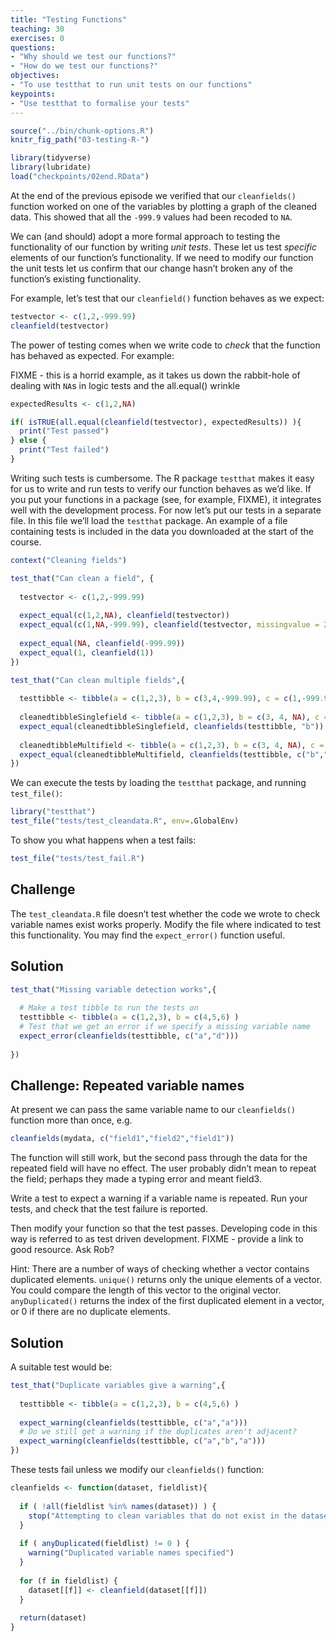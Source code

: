 ```yaml
---
title: "Testing Functions"
teaching: 30
exercises: 0
questions:
- "Why should we test our functions?"
- "How do we test our functions?"
objectives:
- "To use testthat to run unit tests on our functions"
keypoints:
- "Use testthat to formalise your tests"
---
```


```r
source("../bin/chunk-options.R")
knitr_fig_path("03-testing-R-")

```

```r
library(tidyverse)
library(lubridate)
load("checkpoints/02end.RData")
```

At the end of the previous episode we verified that our `cleanfields()` function worked on one of the variables by plotting a graph of the cleaned data.  This showed that all the `-999.9` values had been recoded to `NA`.

We can (and should) adopt a more formal approach to testing the functionality of our function by writing *unit tests*.   These let us test *specific* elements of our function's functionality.    If we need to modify our function the unit tests let us confirm that our change hasn't broken any of the function's existing functionality.


For example, let's test that our `cleanfield()` function behaves as we expect:

```r
testvector <- c(1,2,-999.99)
cleanfield(testvector)

```

The power of testing comes when we write code to *check* that the function has behaved as expected.  For example:

FIXME - this is a horrid example, as it takes us down the rabbit-hole of dealing with `NA`s in logic tests
and the all.equal() wrinkle

```r
expectedResults <- c(1,2,NA)

if( isTRUE(all.equal(cleanfield(testvector), expectedResults)) ){
  print("Test passed")
} else {
  print("Test failed")
}

```


Writing such tests is cumbersome.  The R package `testthat` makes it easy for us to write and run tests to verify our function behaves as we'd like.  If you put your functions in a package (see, for example, FIXME), it integrates well with the development process.  For now let's put our tests in a separate file.  In this file we'll load the `testthat` package.  An example of a file containing tests is included in the data you downloaded at the start of the course.

```r
context("Cleaning fields")

test_that("Can clean a field", {
  
  testvector <- c(1,2,-999.99)
  
  expect_equal(c(1,2,NA), cleanfield(testvector))
  expect_equal(c(1,NA,-999.99), cleanfield(testvector, missingvalue = 2))
  
  expect_equal(NA, cleanfield(-999.99))
  expect_equal(1, cleanfield(1))
})

test_that("Can clean multiple fields",{
  
  testtibble <- tibble(a = c(1,2,3), b = c(3,4,-999.99), c = c(1,-999.99,2))
  
  cleanedtibbleSinglefield <- tibble(a = c(1,2,3), b = c(3, 4, NA), c = c(1, -999.99, 2))
  expect_equal(cleanedtibbleSinglefield, cleanfields(testtibble, "b"))
  
  cleanedtibbleMultifield <- tibble(a = c(1,2,3), b = c(3, 4, NA), c = c(1, NA, 2))
  expect_equal(cleanedtibbleMultifield, cleanfields(testtibble, c("b","c")))
})

```

We can execute the tests by loading the `testthat` package, and running `test_file()`:

```r
library("testthat")
test_file("tests/test_cleandata.R", env=.GlobalEnv)
```

To show you what happens when a test fails:

```r
test_file("tests/test_fail.R")
```


## Challenge

The `test_cleandata.R` file doesn't test whether the code we wrote to check variable names exist
works properly.  Modify the file where indicated to test this functionality.  You may find the `expect_error()` 
function useful.

## Solution

```r

test_that("Missing variable detection works",{
  
  # Make a test tibble to run the tests on
  testtibble <- tibble(a = c(1,2,3), b = c(4,5,6) )
  # Test that we get an error if we specify a missing variable name
  expect_error(cleanfields(testtibble, c("a","d")))
  
})
```


## Challenge: Repeated variable names

At present we can pass the same variable name to our `cleanfields()` function more than once, e.g.
```r
cleanfields(mydata, c("field1","field2","field1"))
```

The function will still work, but the second pass through the data for the repeated field will have no effect.
The user probably didn't mean to repeat the field; perhaps they made a typing error and meant field3. 

Write a test to expect a warning if a variable name is repeated.  Run your tests, and check that the test failure is reported.

Then modify your function so that the test passes.   Developing code in this way is referred to as test driven development. FIXME - provide a link to good resource.  Ask Rob?

Hint:  There are a number of ways of checking whether a vector contains duplicated elements.  `unique()` returns only the unique elements of a vector.  You could compare the length of this vector to the original vector.  `anyDuplicated()` returns the index of the first duplicated element in a vector, or 0 if there are no duplicate elements.

## Solution

A suitable test would be:
```r

test_that("Duplicate variables give a warning",{
  
  testtibble <- tibble(a = c(1,2,3), b = c(4,5,6) )
  
  expect_warning(cleanfields(testtibble, c("a","a")))
  # Do we still get a warning if the duplicates aren't adjacent?
  expect_warning(cleanfields(testtibble, c("a","b","a")))
})
```

These tests fail unless we modify our `cleanfields()` function:

```r
cleanfields <- function(dataset, fieldlist){
  
  if ( !all(fieldlist %in% names(dataset)) ) {
    stop("Attempting to clean variables that do not exist in the dataset")
  }
  
  if ( anyDuplicated(fieldlist) != 0 ) {
    warning("Duplicated variable names specified")
  }
  
  for (f in fieldlist) {
    dataset[[f]] <- cleanfield(dataset[[f]])
  }
  
  return(dataset) 
}

```




